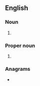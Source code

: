 {{also|ecg}}
==English==

===Noun===
{{en-noun}}

# {{lb|en|cardiology}} {{initialism of|en|electrocardiogram}}

===Proper noun===
{{en-proper noun}}

# {{initialism of|en|East Central German}}

===Anagrams===
* {{anagrams|en|a=ceg|GCE}}